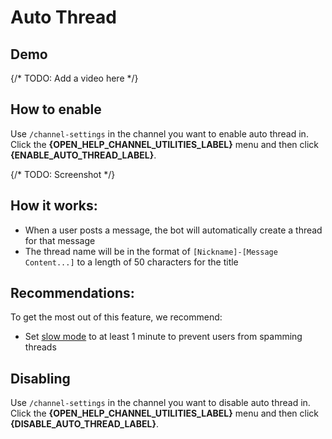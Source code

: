 
# Auto Thread

## Demo

<TryLiveDemo/>

{/* TODO: Add a video here */}



## How to enable

Use `/channel-settings` in the channel you want to enable auto thread in. Click the **{OPEN_HELP_CHANNEL_UTILITIES_LABEL}** menu and then click **{ENABLE_AUTO_THREAD_LABEL}**.

{/* TODO: Screenshot */}

## How it works:

- When a user posts a message, the bot will automatically create a thread for that message
- The thread name will be in the format of `[Nickname]-[Message Content...]` to a length of 50 characters for the title

## Recommendations:

To get the most out of this feature, we recommend:
- Set [slow mode](https://support.discord.com/hc/en-us/articles/360016150952-Slowmode-Slllooowwwiiinng-down-your-channel) to at least 1 minute to prevent users from spamming threads


## Disabling

Use `/channel-settings` in the channel you want to disable auto thread in. Click the **{OPEN_HELP_CHANNEL_UTILITIES_LABEL}** menu and then click **{DISABLE_AUTO_THREAD_LABEL}**.
